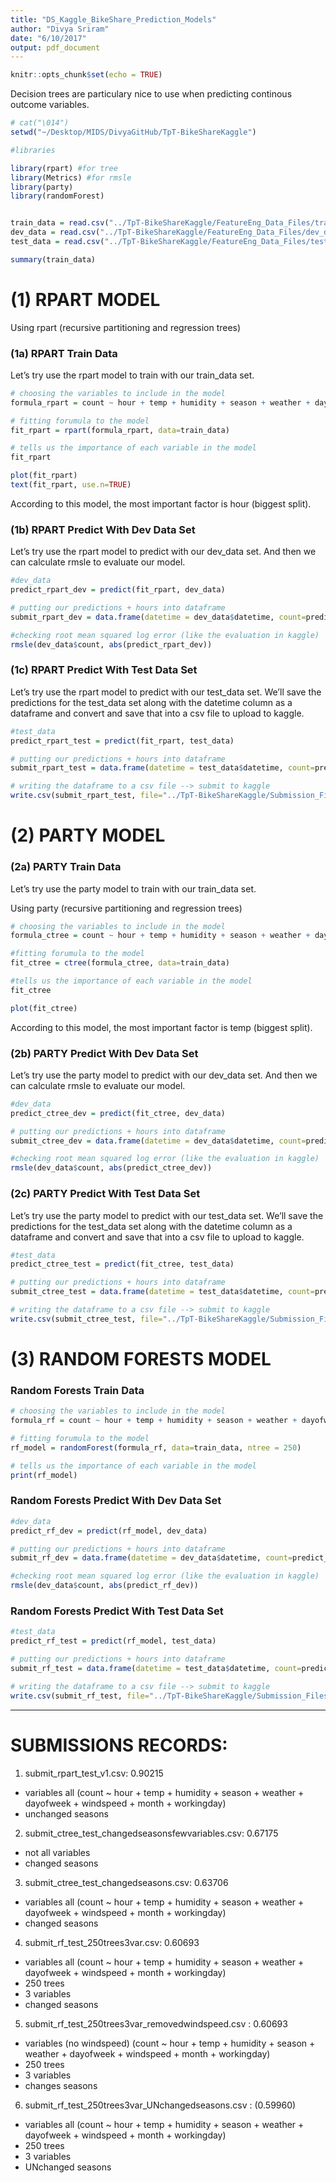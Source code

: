 ```yaml
---
title: "DS_Kaggle_BikeShare_Prediction_Models"
author: "Divya Sriram"
date: "6/10/2017"
output: pdf_document
---
```


```r
knitr::opts_chunk$set(echo = TRUE)
```


Decision trees are particulary nice to use when predicting continous outcome variables.

```r
# cat("\014")  
setwd("~/Desktop/MIDS/DivyaGitHub/TpT-BikeShareKaggle")

#libraries

library(rpart) #for tree
library(Metrics) #for rmsle
library(party)
library(randomForest)


train_data = read.csv("../TpT-BikeShareKaggle/FeatureEng_Data_Files/train_data.csv", sep = ',')
dev_data = read.csv("../TpT-BikeShareKaggle/FeatureEng_Data_Files/dev_data.csv", sep = ',')
test_data = read.csv("../TpT-BikeShareKaggle/FeatureEng_Data_Files/test_data.csv", sep = ',')

summary(train_data)
```

# (1) RPART MODEL

Using rpart (recursive partitioning and regression trees)

### (1a) RPART Train Data
Let's try use the rpart model to train with our train_data set.

```r

# choosing the variables to include in the model
formula_rpart = count ~ hour + temp + humidity + season + weather + dayofweek + windspeed + month + workingday

# fitting forumula to the model
fit_rpart = rpart(formula_rpart, data=train_data)

# tells us the importance of each variable in the model
fit_rpart

plot(fit_rpart)
text(fit_rpart, use.n=TRUE)

```

According to this model, the most important factor is hour (biggest split).

### (1b) RPART Predict With Dev Data Set

Let's try use the rpart model to predict with our dev_data set. And then we can calculate rmsle to evaluate our model.

```r
#dev_data
predict_rpart_dev = predict(fit_rpart, dev_data)

# putting our predictions + hours into dataframe
submit_rpart_dev = data.frame(datetime = dev_data$datetime, count=predict_rpart_dev)

#checking root mean squared log error (like the evaluation in kaggle)
rmsle(dev_data$count, abs(predict_rpart_dev))
```

### (1c) RPART Predict With Test Data Set

Let's try use the rpart model to predict with our test_data set. We'll save the predictions for the test_data set along with the datetime column as a dataframe and convert and save that into a csv file to upload to kaggle.

```r
#test_data
predict_rpart_test = predict(fit_rpart, test_data)

# putting our predictions + hours into dataframe
submit_rpart_test = data.frame(datetime = test_data$datetime, count=predict_rpart_test)

# writing the dataframe to a csv file --> submit to kaggle
write.csv(submit_rpart_test, file="../TpT-BikeShareKaggle/Submission_Files/rpart/submit_rpart_test_v3.csv",row.names=FALSE)

```

# (2) PARTY MODEL

### (2a) PARTY Train Data

Let's try use the party model to train with our train_data set.

Using party (recursive partitioning and regression trees)

```r

# choosing the variables to include in the model
formula_ctree = count ~ hour + temp + humidity + season + weather + dayofweek + windspeed + month + workingday

#fitting forumula to the model
fit_ctree = ctree(formula_ctree, data=train_data)

#tells us the importance of each variable in the model
fit_ctree

plot(fit_ctree)
```


According to this model, the most important factor is temp (biggest split).

### (2b) PARTY Predict With Dev Data Set

Let's try use the party model to predict with our dev_data set. And then we can calculate rmsle to evaluate our model.

```r
#dev_data
predict_ctree_dev = predict(fit_ctree, dev_data)

# putting our predictions + hours into dataframe
submit_ctree_dev = data.frame(datetime = dev_data$datetime, count=predict_ctree_dev)

#checking root mean squared log error (like the evaluation in kaggle)
rmsle(dev_data$count, abs(predict_ctree_dev))
```


### (2c) PARTY Predict With Test Data Set

Let's try use the party model to predict with our test_data set. We'll save the predictions for the test_data set along with the datetime column as a dataframe and convert and save that into a csv file to upload to kaggle.

```r
#test_data
predict_ctree_test = predict(fit_ctree, test_data)

# putting our predictions + hours into dataframe
submit_ctree_test = data.frame(datetime = test_data$datetime, count=predict_ctree_test)

# writing the dataframe to a csv file --> submit to kaggle
write.csv(submit_ctree_test, file="../TpT-BikeShareKaggle/Submission_Files/party/submit_ctree_test_changedseasonsfewvariables.csv",row.names=FALSE)

```

# (3) RANDOM FORESTS MODEL

### Random Forests Train Data
```r
# choosing the variables to include in the model
formula_rf = count ~ hour + temp + humidity + season + weather + dayofweek + windspeed + month + workingday

# fitting forumula to the model
rf_model = randomForest(formula_rf, data=train_data, ntree = 250)

# tells us the importance of each variable in the model
print(rf_model)
```

### Random Forests Predict With Dev Data Set

```r
#dev_data
predict_rf_dev = predict(rf_model, dev_data)

# putting our predictions + hours into dataframe
submit_rf_dev = data.frame(datetime = dev_data$datetime, count=predict_rf_dev)

#checking root mean squared log error (like the evaluation in kaggle)
rmsle(dev_data$count, abs(predict_rf_dev))

```

### Random Forests Predict With Test Data Set

```r
#test_data
predict_rf_test = predict(rf_model, test_data)

# putting our predictions + hours into dataframe
submit_rf_test = data.frame(datetime = test_data$datetime, count=predict_rf_test)

# writing the dataframe to a csv file --> submit to kaggle
write.csv(submit_rf_test, file="../TpT-BikeShareKaggle/Submission_Files/randomforest/submit_rf_test_250trees3var_UNchangedseasons.csv",row.names=FALSE)
```

-----------------------------------------------------------------
# SUBMISSIONS RECORDS:

1. submit_rpart_test_v1.csv: 0.90215
- variables all (count ~ hour + temp + humidity + season + weather + dayofweek + windspeed + month + workingday)
- unchanged seasons

2. submit_ctree_test_changedseasonsfewvariables.csv: 0.67175
- not all variables
- changed seasons

3. submit_ctree_test_changedseasons.csv: 0.63706
- variables all (count ~ hour + temp + humidity + season + weather + dayofweek + windspeed + month + workingday)
- changed seasons

4. submit_rf_test_250trees3var.csv: 0.60693
- variables all (count ~ hour + temp + humidity + season + weather + dayofweek + windspeed + month + workingday)
- 250 trees
- 3 variables
- changed seasons

5. submit_rf_test_250trees3var_removedwindspeed.csv : 0.60693
- variables (no windspeed) (count ~ hour + temp + humidity + season + weather + dayofweek + windspeed + month + workingday)
- 250 trees
- 3 variables
- changes seasons

6. submit_rf_test_250trees3var_UNchangedseasons.csv : (0.59960)
- variables all (count ~ hour + temp + humidity + season + weather + dayofweek + windspeed + month + workingday)
- 250 trees
- 3 variables
- UNchanged seasons






